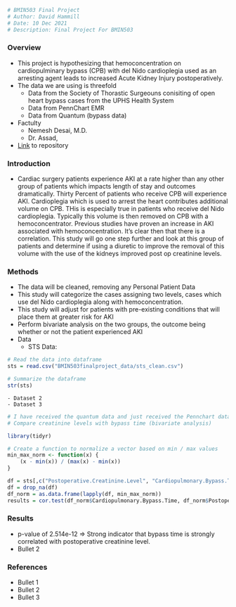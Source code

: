```r
# BMIN503 Final Project
# Author: David Hammill
# Date: 10 Dec 2021
# Description: Final Project For BMIN503
```



### Overview
  - This project is hypothesizing that hemoconcentration on cardiopulminary bypass (CPB) with del Nido cardioplegia used as an arresting agent leads to increased Acute Kidney Injury postoperatively. 
  - The data we are using is threefold
    - Data from the Society of Thorastic Surgeouns conisiting of open heart bypass cases from the UPHS Health System
    - Data from PennChart EMR
    - Data from Quantum (bypass data)
  - Factulty 
    - Nemesh Desai, M.D.
    - Dr. Assad, 
  - [Link](https://github.com/DavidMHammill/BMIN503_Final_Project) to repository
 
### Introduction
  - Cardiac surgery patients experience AKI at a rate higher than any other group of patients which impacts length of stay and outcomes dramatically.  Thirty Percent of patients who receive CPB will experience AKI.  Cardioplegia which is used to arrest the heart contributes additional volume on CPB.  THis is especially true in patients who receive del Nido cardioplegia.  Typically this volume is then removed on CPB with a hemoconcentrator.  Previous studies have proven an increase in AKI associated with hemoconcentration.  It's clear then that there is a correlation. This study will go one step further and look at this group of patients and determine if using  a diuretic to improve the removal of this volume with the use of the kidneys improved post op creatinine levels.
  
  
### Methods
  - The data will be cleaned, removing any Personal Patient Data
  - This study will categorize the cases assigning two levels, cases which use del Nido cardioplegia along with hemoconcentration.
  - This study will adjust for patients with pre-existing conditions that will place them at greater risk for AKI
  - Perform bivariate analysis on the two groups, the outcome being whether or not the patient experienced AKI
  - Data
    - STS Data:
    
```r
# Read the data into dataframe
sts = read.csv("BMIN503finalproject_data/sts_clean.csv")

# Summarize the dataframe
str(sts)
```
    - Dataset 2
    - Dataset 3
  
```r
# I have received the quantum data and just received the Pennchart data with the correct creatinine column. In the meantime I will test the correlation of bypass time with AKI
# Compare creatinine levels with bypass time (bivariate analysis) 

library(tidyr)

# Create a function to normalize a vector based on min / max values
min_max_norm <- function(x) {
    (x - min(x)) / (max(x) - min(x))
}

df = sts[,c("Postoperative.Creatinine.Level", "Cardiopulmonary.Bypass.Time")]
df = drop_na(df)
df_norm = as.data.frame(lapply(df, min_max_norm))
results = cor.test(df_norm$Cardiopulmonary.Bypass.Time, df_norm$Postoperative.Creatinine.Level)

```
  
  
### Results
  - p-value of 2.514e-12  => Strong indicator that bypass time is strongly correlated with postoperative creatinine level.
  - Bullet 2
  
### References
  - Bullet 1
  - Bullet 2
  - Bullet 3

